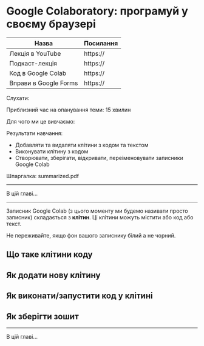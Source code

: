 # Google Colaboratory: програмуй у своєму браузері

| Назва                 | Посилання |
|-----------------------|-----------|
| Лекція в YouTube      | https://  |
| Подкаст-лекція        | https://  |
| Код в Google Colab    | https://  |
| Вправи в Google Forms | https://  |

Слухати:

Приблизний час на опанування теми: 15 хвилин

Для чого ми це вивчаємо:

Результати навчання:

- Добавляти та видаляти клітини з кодом та текстом
- Виконувати клітину з кодом 
- Створювати, зберігати, відкривати, переіменовувати записники Google Colab


Шпаргалка: summarized.pdf

---

В цій главі...

---

Записник Google Colab (з цього моменту ми будемо називати просто записник) складається з **клітин**. Ці клітини можуть містити або код або текст. 

Не переживайте, якщо фон вашого записнику білий а не чорний.

## Що таке клітини коду
## Як додати нову клітину
## Як виконати/запустити код у клітині
## Як зберігти зошит

---

В цій главі...
